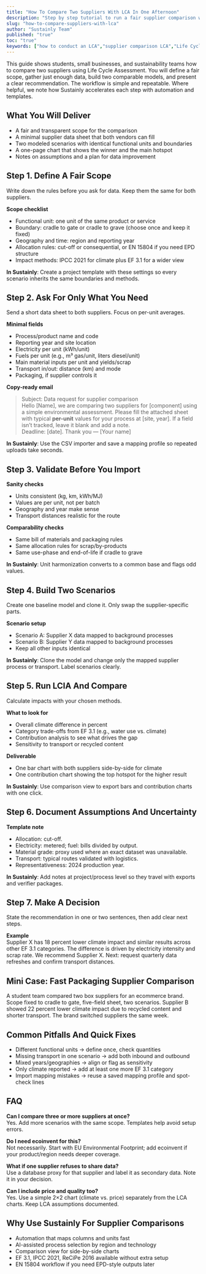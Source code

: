 ```yaml
---
title: "How To Compare Two Suppliers With LCA In One Afternoon"
description: "Step by step tutorial to run a fair supplier comparison with Life Cycle Assessment. Scope, data checklist, modeling, and decision-ready results."
slug: "how-to-compare-suppliers-with-lca"
author: "Sustainly Team"
published: "true"
toc: "true"
keywords: ["how to conduct an LCA","supplier comparison LCA","Life Cycle Assessment (LCA)","affordable LCA tools","automated tools","sustainable business","regulatory compliance"]
---
```


This guide shows students, small businesses, and sustainability teams how to compare two suppliers using Life Cycle Assessment. You will define a fair scope, gather just enough data, build two comparable models, and present a clear recommendation. The workflow is simple and repeatable. Where helpful, we note how Sustainly accelerates each step with automation and templates.

## What You Will Deliver

- A fair and transparent scope for the comparison
- A minimal supplier data sheet that both vendors can fill
- Two modeled scenarios with identical functional units and boundaries
- A one-page chart that shows the winner and the main hotspot
- Notes on assumptions and a plan for data improvement

## Step 1. Define A Fair Scope

Write down the rules before you ask for data. Keep them the same for both suppliers.

**Scope checklist**

- Functional unit: one unit of the same product or service
- Boundary: cradle to gate or cradle to grave (choose once and keep it fixed)
- Geography and time: region and reporting year
- Allocation rules: cut-off or consequential, or EN 15804 if you need EPD structure
- Impact methods: IPCC 2021 for climate plus EF 3.1 for a wider view

**In Sustainly**: Create a project template with these settings so every scenario inherits the same boundaries and methods.

## Step 2. Ask For Only What You Need

Send a short data sheet to both suppliers. Focus on per-unit averages.

**Minimal fields**

- Process/product name and code
- Reporting year and site location
- Electricity per unit (kWh/unit)
- Fuels per unit (e.g., m³ gas/unit, liters diesel/unit)
- Main material inputs per unit and yields/scrap
- Transport in/out: distance (km) and mode
- Packaging, if supplier controls it

**Copy-ready email**

> Subject: Data request for supplier comparison\
> Hello [Name], we are comparing two suppliers for [component] using a simple environmental assessment. Please fill the attached sheet with typical **per-unit** values for your process at [site, year]. If a field isn’t tracked, leave it blank and add a note.\
> Deadline: [date]. Thank you — [Your name]

**In Sustainly**: Use the CSV importer and save a mapping profile so repeated uploads take seconds.

## Step 3. Validate Before You Import

**Sanity checks**

- Units consistent (kg, km, kWh/MJ)
- Values are per unit, not per batch
- Geography and year make sense
- Transport distances realistic for the route

**Comparability checks**

- Same bill of materials and packaging rules
- Same allocation rules for scrap/by-products
- Same use-phase and end-of-life if cradle to grave

**In Sustainly**: Unit harmonization converts to a common base and flags odd values.

## Step 4. Build Two Scenarios

Create one baseline model and clone it. Only swap the supplier-specific parts.

**Scenario setup**

- Scenario A: Supplier X data mapped to background processes
- Scenario B: Supplier Y data mapped to background processes
- Keep all other inputs identical

**In Sustainly**: Clone the model and change only the mapped supplier process or transport. Label scenarios clearly.

## Step 5. Run LCIA And Compare

Calculate impacts with your chosen methods.

**What to look for**

- Overall climate difference in percent
- Category trade-offs from EF 3.1 (e.g., water use vs. climate)
- Contribution analysis to see what drives the gap
- Sensitivity to transport or recycled content

**Deliverable**

- One bar chart with both suppliers side-by-side for climate
- One contribution chart showing the top hotspot for the higher result

**In Sustainly**: Use comparison view to export bars and contribution charts with one click.

## Step 6. Document Assumptions And Uncertainty

**Template note**

- Allocation: cut-off.
- Electricity: metered; fuel: bills divided by output.
- Material grade: proxy used where an exact dataset was unavailable.
- Transport: typical routes validated with logistics.
- Representativeness: 2024 production year.

**In Sustainly**: Add notes at project/process level so they travel with exports and verifier packages.

## Step 7. Make A Decision

State the recommendation in one or two sentences, then add clear next steps.

**Example**\
Supplier X has 18 percent lower climate impact and similar results across other EF 3.1 categories. The difference is driven by electricity intensity and scrap rate. We recommend Supplier X. Next: request quarterly data refreshes and confirm transport distances.

## Mini Case: Fast Packaging Supplier Comparison

A student team compared two box suppliers for an ecommerce brand. Scope fixed to cradle to gate, five-field sheet, two scenarios. Supplier B showed 22 percent lower climate impact due to recycled content and shorter transport. The brand switched suppliers the same week.

## Common Pitfalls And Quick Fixes

- Different functional units → define once, check quantities
- Missing transport in one scenario → add both inbound and outbound
- Mixed years/geographies → align or flag as sensitivity
- Only climate reported → add at least one more EF 3.1 category
- Import mapping mistakes → reuse a saved mapping profile and spot-check lines

## FAQ

**Can I compare three or more suppliers at once?**\
Yes. Add more scenarios with the same scope. Templates help avoid setup errors.

**Do I need ecoinvent for this?**\
Not necessarily. Start with EU Environmental Footprint; add ecoinvent if your product/region needs deeper coverage.

**What if one supplier refuses to share data?**\
Use a database proxy for that supplier and label it as secondary data. Note it in your decision.

**Can I include price and quality too?**\
Yes. Use a simple 2×2 chart (climate vs. price) separately from the LCA charts. Keep LCA assumptions documented.

## Why Use Sustainly For Supplier Comparisons

- Automation that maps columns and units fast
- AI-assisted process selection by region and technology
- Comparison view for side-by-side charts
- EF 3.1, IPCC 2021, ReCiPe 2016 available without extra setup
- EN 15804 workflow if you need EPD-style outputs later